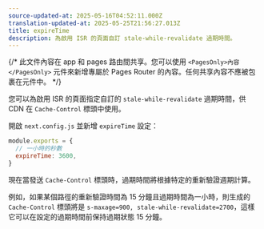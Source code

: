 ```yaml
---
source-updated-at: 2025-05-16T04:52:11.000Z
translation-updated-at: 2025-05-25T21:56:27.013Z
title: expireTime
description: 為啟用 ISR 的頁面自訂 stale-while-revalidate 過期時間。
---
```


{/* 此文件內容在 app 和 pages 路由間共享。您可以使用 `<PagesOnly>內容</PagesOnly>` 元件來新增專屬於 Pages Router 的內容。任何共享內容不應被包裹在元件中。 */}

您可以為啟用 ISR 的頁面指定自訂的 `stale-while-revalidate` 過期時間，供 CDN 在 `Cache-Control` 標頭中使用。

開啟 `next.config.js` 並新增 `expireTime` 設定：

```js filename="next.config.js"
module.exports = {
  // 一小時的秒數
  expireTime: 3600,
}
```

現在當發送 `Cache-Control` 標頭時，過期時間將根據特定的重新驗證週期計算。

例如，如果某個路徑的重新驗證時間為 15 分鐘且過期時間為一小時，則生成的 `Cache-Control` 標頭將是 `s-maxage=900, stale-while-revalidate=2700`，這樣它可以在設定的過期時間前保持過期狀態 15 分鐘。
